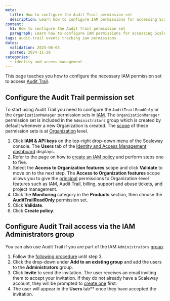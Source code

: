 ```yaml
---
meta:
  title: How to configure the Audit Trail permission set
  description: Learn how to configure IAM permissions for accessing Scaleway's Audit Trail, enabling event tracking across Organizations and Projects.
content:
  h1: How to configure the Audit Trail permission set
  paragraph: Learn how to configure IAM permissions for accessing Scaleway's Audit Trail, enabling event tracking across Organizations and Projects.
tags: audit-trail events tracking iam permissions
dates:
  validation: 2025-06-03
  posted: 2024-11-28
categories:
  - identity-and-access-management
---
```


This page teaches you how to configure the necessary IAM permission set to access [Audit Trail](/audit-trail/concepts/#audit-trail).

## Configure the Audit Trail permission set

To start using Audit Trail you need to configure the `AuditTrailReadOnly` or the `OrganizationManager` permission sets in [IAM](/iam/concepts/#iam).
The `OrganizationManager` permission set is included in the `Administrators` group which is created by default whenever a new Organization is created.
The [scope](/iam/concepts/#scope) of these permission sets is at [Organization](/iam/concepts/#organization) level.

1. Click **IAM & API keys** on the top-right drop-down menu of the Scaleway console. The **Users** tab of the [Identity and Access Management dashboard](https://console.scaleway.com/iam/users) displays.
2. Refer to the page on how to [create an IAM policy](/iam/how-to/create-policy/) and perform steps one to five.
3. Select the **Access to Organization features** scope and click **Validate** to move on to the next step.
    <Message type="important">
     The **Access to Organization features** scope allows you to give the [principal](/iam/concepts/#principal) permissions to Organization-level features such as IAM, Audit Trail, billing, support and abuse tickets, and project management.
    </Message>
4. Click the **Monitoring** category in the **Products** section, then choose the **AuditTrailReadOnly** permission set.
5. Click **Validate**.
6. Click **Create policy**.

## Configure Audit Trail access via the IAM Administrators group

You can also use Audit Trail if you are part of the IAM `Administrators` [group](/iam/concepts/#group).

1. Follow the [following procedure](/iam/how-to/invite-user-to-orga/) until step 3.
2. Click the drop-down under **Add to an existing group** and add the users to the **Administrators** group.
3. Click **Invite** to send the invitation. The user receives an email inviting them to accept your invitation. If they do not already have a Scaleway account, they will be prompted to [create one](/account/how-to/create-an-account/) first.
4. The user will appear in the **Users** tab** once they have accepted the invitation.
